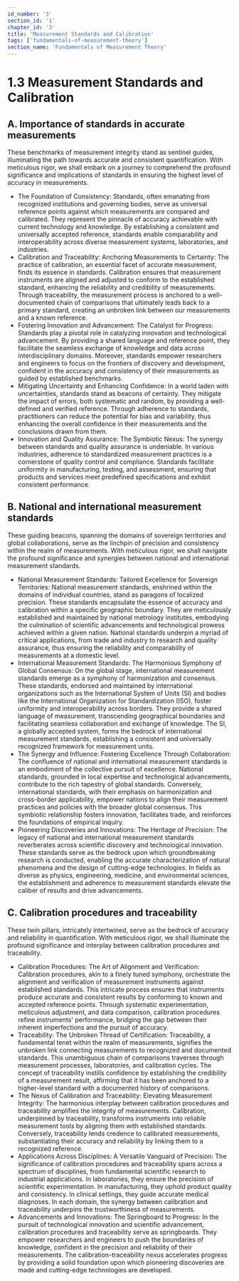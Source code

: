 ```yaml
---
id_number: '3'
section_id: '1'
chapter_id: '3'
title: 'Measurement Standards and Calibration'
tags: ['fundamentals-of-measurement-theory']
section_name: 'Fundamentals of Measurement Theory'
---
```


# 1.3 **Measurement Standards and Calibration**

## **A. Importance of standards in accurate measurements**

These benchmarks of measurement integrity stand as sentinel guides, illuminating the path towards accurate and consistent quantification. With meticulous rigor, we shall embark on a journey to comprehend the profound significance and implications of standards in ensuring the highest level of accuracy in measurements.

- The Foundation of Consistency: Standards, often emanating from recognized institutions and governing bodies, serve as universal reference points against which measurements are compared and calibrated. They represent the pinnacle of accuracy achievable with current technology and knowledge. By establishing a consistent and universally accepted reference, standards enable comparability and interoperability across diverse measurement systems, laboratories, and industries.
- Calibration and Traceability: Anchoring Measurements to Certainty: The practice of calibration, an essential facet of accurate measurement, finds its essence in standards. Calibration ensures that measurement instruments are aligned and adjusted to conform to the established standard, enhancing the reliability and credibility of measurements. Through traceability, the measurement process is anchored to a well-documented chain of comparisons that ultimately leads back to a primary standard, creating an unbroken link between our measurements and a known reference.
- Fostering Innovation and Advancement: The Catalyst for Progress: Standards play a pivotal role in catalyzing innovation and technological advancement. By providing a shared language and reference point, they facilitate the seamless exchange of knowledge and data across interdisciplinary domains. Moreover, standards empower researchers and engineers to focus on the frontiers of discovery and development, confident in the accuracy and consistency of their measurements as guided by established benchmarks.
- Mitigating Uncertainty and Enhancing Confidence: In a world laden with uncertainties, standards stand as beacons of certainty. They mitigate the impact of errors, both systematic and random, by providing a well-defined and verified reference. Through adherence to standards, practitioners can reduce the potential for bias and variability, thus enhancing the overall confidence in their measurements and the conclusions drawn from them.
- Innovation and Quality Assurance: The Symbiotic Nexus: The synergy between standards and quality assurance is undeniable. In various industries, adherence to standardized measurement practices is a cornerstone of quality control and compliance. Standards facilitate uniformity in manufacturing, testing, and assessment, ensuring that products and services meet predefined specifications and exhibit consistent performance.

## **B. National and international measurement standards**

These guiding beacons, spanning the domains of sovereign territories and global collaborations, serve as the linchpin of precision and consistency within the realm of measurements. With meticulous rigor, we shall navigate the profound significance and synergies between national and international measurement standards.

- National Measurement Standards: Tailored Excellence for Sovereign Territories: National measurement standards, enshrined within the domains of individual countries, stand as paragons of localized precision. These standards encapsulate the essence of accuracy and calibration within a specific geographic boundary. They are meticulously established and maintained by national metrology institutes, embodying the culmination of scientific advancements and technological prowess achieved within a given nation. National standards underpin a myriad of critical applications, from trade and industry to research and quality assurance, thus ensuring the reliability and comparability of measurements at a domestic level.
- International Measurement Standards: The Harmonious Symphony of Global Consensus: On the global stage, international measurement standards emerge as a symphony of harmonization and consensus. These standards, endorsed and maintained by international organizations such as the International System of Units (SI) and bodies like the International Organization for Standardization (ISO), foster uniformity and interoperability across borders. They provide a shared language of measurement, transcending geographical boundaries and facilitating seamless collaboration and exchange of knowledge. The SI, a globally accepted system, forms the bedrock of international measurement standards, establishing a consistent and universally recognized framework for measurement units.
- The Synergy and Influence: Fostering Excellence Through Collaboration: The confluence of national and international measurement standards is an embodiment of the collective pursuit of excellence. National standards, grounded in local expertise and technological advancements, contribute to the rich tapestry of global standards. Conversely, international standards, with their emphasis on harmonization and cross-border applicability, empower nations to align their measurement practices and policies with the broader global consensus. This symbiotic relationship fosters innovation, facilitates trade, and reinforces the foundations of empirical inquiry.
- Pioneering Discoveries and Innovations: The Heritage of Precision: The legacy of national and international measurement standards reverberates across scientific discovery and technological innovation. These standards serve as the bedrock upon which groundbreaking research is conducted, enabling the accurate characterization of natural phenomena and the design of cutting-edge technologies. In fields as diverse as physics, engineering, medicine, and environmental sciences, the establishment and adherence to measurement standards elevate the caliber of results and drive advancements.

## **C. Calibration procedures and traceability**

These twin pillars, intricately intertwined, serve as the bedrock of accuracy and reliability in quantification. With meticulous rigor, we shall illuminate the profound significance and interplay between calibration procedures and traceability.

- Calibration Procedures: The Art of Alignment and Verification: Calibration procedures, akin to a finely tuned symphony, orchestrate the alignment and verification of measurement instruments against established standards. This intricate process ensures that instruments produce accurate and consistent results by conforming to known and accepted reference points. Through systematic experimentation, meticulous adjustment, and data comparison, calibration procedures refine instruments' performance, bridging the gap between their inherent imperfections and the pursuit of accuracy.
- Traceability: The Unbroken Thread of Certification: Traceability, a fundamental tenet within the realm of measurements, signifies the unbroken link connecting measurements to recognized and documented standards. This unambiguous chain of comparisons traverses through measurement processes, laboratories, and calibration cycles. The concept of traceability instills confidence by establishing the credibility of a measurement result, affirming that it has been anchored to a higher-level standard with a documented history of comparisons.
- The Nexus of Calibration and Traceability: Elevating Measurement Integrity: The harmonious interplay between calibration procedures and traceability amplifies the integrity of measurements. Calibration, underpinned by traceability, transforms instruments into reliable measurement tools by aligning them with established standards. Conversely, traceability lends credence to calibrated measurements, substantiating their accuracy and reliability by linking them to a recognized reference.
- Applications Across Disciplines: A Versatile Vanguard of Precision: The significance of calibration procedures and traceability spans across a spectrum of disciplines, from fundamental scientific research to industrial applications. In laboratories, they ensure the precision of scientific experimentation. In manufacturing, they uphold product quality and consistency. In clinical settings, they guide accurate medical diagnoses. In each domain, the synergy between calibration and traceability underpins the trustworthiness of measurements.
- Advancements and Innovations: The Springboard to Progress: In the pursuit of technological innovation and scientific advancement, calibration procedures and traceability serve as springboards. They empower researchers and engineers to push the boundaries of knowledge, confident in the precision and reliability of their measurements. The calibration-traceability nexus accelerates progress by providing a solid foundation upon which pioneering discoveries are made and cutting-edge technologies are developed.

